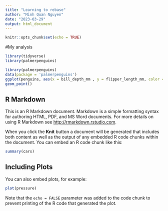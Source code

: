 ```yaml
---
title: "Learning to rebase"
author: "Minh Quan Nguyen"
date: "2023-03-29"
output: html_document
---
```


```r
knitr::opts_chunk$set(echo = TRUE)
```

#My analysis

```r
library(tidyverse)
library(palmerpenguins)
```
```r
library(palmerpenguins)
data(package = 'palmerpenguins')
ggplot(penguins, aes(x = bill_depth_mm , y = flipper_length_mm, color = species)) +
geom_point()
```


## R Markdown

This is an R Markdown document. Markdown is a simple formatting syntax for authoring HTML, PDF, and MS Word documents. For more details on using R Markdown see <http://rmarkdown.rstudio.com>.

When you click the **Knit** button a document will be generated that includes both content as well as the output of any embedded R code chunks within the document. You can embed an R code chunk like this:

```r
summary(cars)
```

## Including Plots

You can also embed plots, for example:

```r
plot(pressure)
```

Note that the `echo = FALSE` parameter was added to the code chunk to prevent printing of the R code that generated the plot.
